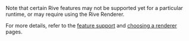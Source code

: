 <Warning>
Note that certain Rive features may not be supported yet for a particular runtime, or may require using the Rive Renderer.

For more details, refer to the [feature support](/feature-support/) and [choosing a renderer](/runtimes/choose-a-renderer/) pages.
</Warning>